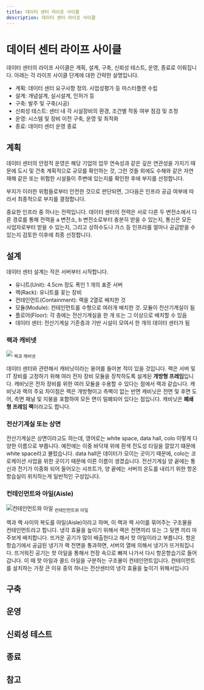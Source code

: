 ```yaml
---
title: 데이터 센터 라이프 사이클
description: 데이터 센터 라이프 사이클
---
```

# 데이터 센터 라이프 사이클
데이터 센터의 라이프 사이클은 계획, 설계, 구축, 신뢰성 테스트, 운영, 종료로 이뤄집니다. 아래는 각 라이프 사이클 단계에 대한 간략한 설명입니다.

* 계획: 데이터 센터 요구사항 정의. 사업성평가 등 마스터플랜 수립
* 설계: 개념설계, 실시설계, 인허가 등
* 구축: 발주 및 구축(시공)
* 신뢰성 테스트: 센터 내 각 시설장비의 환경, 조건별 작동 여부 점검 및 조정
* 운영: 시스템 및 장비 이전 구축, 운영 및 최적화
* 종료: 데이터 센터 운영 종료

## 계획
데이터 센터의 안정적 운영은 해당 기업의 업무 연속성과 같은 깊은 연관성을 가지기 때문에 도시 및 건축 계획적으로 규모를 확인하는 것, 그런 것들 외에도 수해와 같은 자연재해 같은 또는 위험한 시설들이 주변에 있는지를 확인한 후에 부지를 선정합니다.

부지가 이러한 위험들로부터 안전한 것으로 판단되면, 그다음은 인프라 공급 여부에 따라서 최종적으로 부지를 결정합니다.

중요한 인프라 중 하나는 전력입니다. 데이터 센터의 전력은 서로 다른 두 변전소에서 다른 경로를 통해 전력을 a 변전소, b 변전소로부터 충분히 받을 수 있는지, 통신은 모든 사업자로부터 받을 수 있는지, 그리고 상하수도나 가스 등 인프라를 얼마나 공급받을 수 있는지 검토한 이후에 최종 선정합니다.

## 설계
데이터 센터 설계는 작은 서버부터 시작합니다.

* 유니트(Unit): 4.5cm 정도 폭인 1 개의 표준 서버
* 랙(Rack): 유니트를 꽂는 장비
* 컨테인먼트(Containment): 랙을 2열로 배치한 것
* 모듈(Module): 컨테인먼트를 수형으로 여러개 배치한 것. 모듈이 전산기계실이 됨
* 플로어(Floor): 각 층에는 전산기계실을 한 개 또는 그 이상으로 배치할 수 있음
* 데이터 센터: 전산기계실 기준층과 기반 시설이 모여서 한 개의 데이터 센터가 됨

### 랙과 캐비넷
![](/images/datacenter/datacenter_rack_vs_cabinet.png)
<sub>랙과 캐비넷</sub>

데이터 센터와 관련해서 캐비닛이라는 용어를 들어본 적이 있을 것입니다. 랙은 서버 및 IT 장비를 고정하기 위해 여러 전자 장비 모듈을 장착하도록 설계된 **개방형 프레임**입니다.
캐비닛은 전자 장비를 위한 여러 모듈을 수용할 수 있다는 점에서 랙과 같습니다. 캐비닛과 랙의 주요 차이점은 랙은 개방형이고 측벽이 없는 반면
캐비닛은 전면 및 후면 도어, 측면 패널 및 지붕을 포함하여 모든 면이 밀폐되어 있다는 점입니다. 캐비닛은 **폐쇄형 프레임 랙**이라고도 합니다.

### 전산기계실 또는 상면
전산기계실은 상면이라고도 하는데, 영어로는 white space, data hall, colo 이렇게 다양한 이름으로 부릅니다. 예전에는 이중 바닥재 위에 흰색 전도성 타일을 깔았기 떄문에 white space라고 불렀습니다. data hall은 데이터가 모이는 곳이기 때문에, colo는 코로케이션 사업을 위한 곳이기 때문에 이른 이름이 생겼습니다.
전산기계실 양 끝에는 통신과 전기가 이중화 되어 들어오는 샤프트가, 양 끝에는 서버의 온도를 내리기 위한 항온항습실이 위치하는게 일반적인 구성입니다.

### 컨테인먼트와 아일(Aisle)
![컨테인먼트와 아일](/images/datacenter/datacenter_03.png)
<sub>컨테인먼트와 아일</sub>

랙과 랙 사이의 복도를 아일(Aisle)이라고 하며, 이 랙과 랙 사이를 묶어주는 구조물을 컨테인먼트라고 합니다. 냉각 효율을 높이기 위해서 랙은 전면끼리 또는 그 뒷면 끼리 마주보게 배치합니다. 뜨거운 공기가 많이 배출한다고 해서 핫 아일이라고 부릅니다.
항온항습기에서 공급된 냉기가 랙 전면을 통과하면, 서버의 열에 의해서 냉기가 뜨거워집니다. 뜨거워진 공기는 핫 아일을 통해서 천장 속으로 빠져 나가서 다시 항온항습기로 들어갑니다. 이 때 핫 아일과 콜드 아일을 구분하는 구조물이 컨테인먼트입니다. 컨테이먼트를 설치하는 가장 큰 이유 중의 하나는 전산센터의 냉각 효율을 높이기 위해서입니다

## 구축

## 운영

## 신뢰성 테스트

## 종료

## 참고
